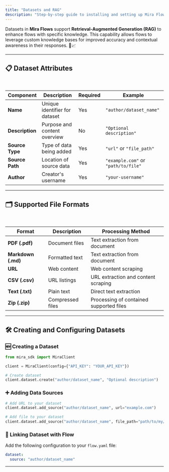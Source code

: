 ```yaml
---
title: "Datasets and RAG"
description: "Step-by-step guide to installing and setting up Mira Flows SDK for your project"
---
```


Datasets in **Mira Flows** support **Retrieval-Augmented Generation (RAG)** to enhance flows with specific knowledge. This capability allows flows to leverage custom knowledge bases for improved accuracy and contextual awareness in their responses. 🤖📈

***

## 📋 Dataset Attributes

<br />

| **Component**   | **Description**               | **Required** | **Example**                         |
| --------------- | ----------------------------- | ------------ | ----------------------------------- |
| **Name**        | Unique identifier for dataset | Yes          | `"author/dataset_name"`             |
| **Description** | Purpose and content overview  | No           | `"Optional description"`            |
| **Source Type** | Type of data being added      | Yes          | `"url"` or `"file_path"`            |
| **Source Path** | Location of source data       | Yes          | `"example.com"` or `"path/to/file"` |
| **Author**      | Creator's username            | Yes          | `"your-username"`                   |

***

## 🗂️ Supported File Formats

<br />

| **Format**         | **Description**  | **Processing Method**                   |
| ------------------ | ---------------- | --------------------------------------- |
| **PDF (.pdf)**     | Document files   | Text extraction from document           |
| **Markdown (.md)** | Formatted text   | Text extraction from document           |
| **URL**            | Web content      | Web content scraping                    |
| **CSV (.csv)**     | URL listings     | URL extraction and content scraping     |
| **Text (.txt)**    | Plain text       | Direct text extraction                  |
| **Zip (.zip)**     | Compressed files | Processing of contained supported files |

***

## 🛠️ Creating and Configuring Datasets

### 🆕 Creating a Dataset

```python Python
from mira_sdk import MiraClient

client = MiraClient(config={"API_KEY": "YOUR_API_KEY"})

# Create dataset
client.dataset.create("author/dataset_name", "Optional description")
```

### ➕ Adding Data Sources

```python Python
# Add URL to your dataset
client.dataset.add_source("author/dataset_name", url="example.com")

# Add file to your dataset
client.dataset.add_source("author/dataset_name", file_path="path/to/my/file.csv")
```

### 🔗 Linking Dataset with Flow

Add the following configuration to your `flow.yaml` file:

```yaml .yaml
dataset:
  source: "author/dataset_name"
```

***